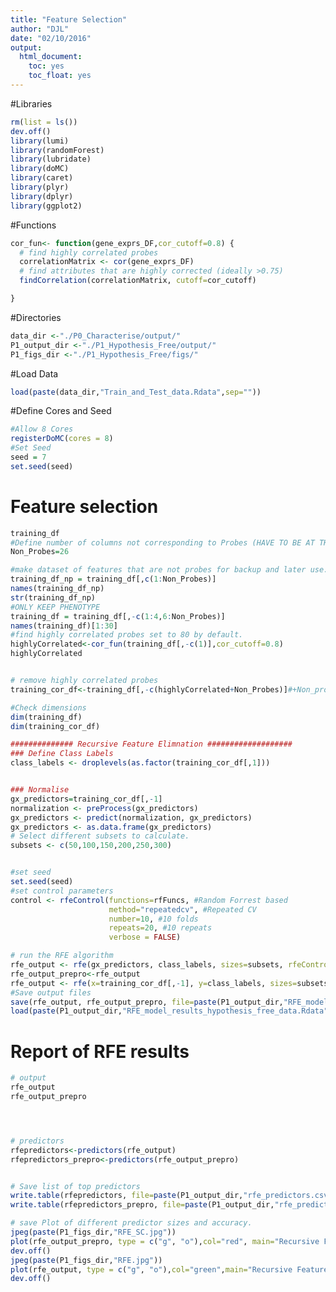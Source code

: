 ```yaml
---
title: "Feature Selection"
author: "DJL"
date: "02/10/2016"
output:
  html_document:
    toc: yes
    toc_float: yes
---
```


#Libraries
```r
rm(list = ls())
dev.off()
library(lumi)
library(randomForest)
library(lubridate)
library(doMC)
library(caret)
library(plyr)
library(dplyr)
library(ggplot2)

```
#Functions
```r

cor_fun<- function(gene_exprs_DF,cor_cutoff=0.8) {
  # find highly correlated probes
  correlationMatrix <- cor(gene_exprs_DF)
  # find attributes that are highly corrected (ideally >0.75)
  findCorrelation(correlationMatrix, cutoff=cor_cutoff)

}


```


#Directories
```r
data_dir <-"./P0_Characterise/output/"
P1_output_dir <-"./P1_Hypothesis_Free/output/"
P1_figs_dir <-"./P1_Hypothesis_Free/figs/"


```

#Load Data
```r
load(paste(data_dir,"Train_and_Test_data.Rdata",sep=""))


```

#Define Cores and Seed
```r

#Allow 8 Cores
registerDoMC(cores = 8) 
#Set Seed
seed = 7
set.seed(seed)

```


# Feature selection
```r

training_df
#Define number of columns not corresponding to Probes (HAVE TO BE AT THE START of data)
Non_Probes=26 

#make dataset of features that are not probes for backup and later use.
training_df_np = training_df[,c(1:Non_Probes)]
names(training_df_np)
str(training_df_np)
#ONLY KEEP PHENOTYPE
training_df = training_df[,-c(1:4,6:Non_Probes)]
names(training_df)[1:30]
#find highly correlated probes set to 80 by default.
highlyCorrelated<-cor_fun(training_df[,-c(1)],cor_cutoff=0.8)
highlyCorrelated


# remove highly correlated probes
training_cor_df<-training_df[,-c(highlyCorrelated+Non_Probes)]#+Non_probes adds X to each index from highly correlated. Important. 

#Check dimensions
dim(training_df)
dim(training_cor_df)

############## Recursive Feature Elimnation ###################
### Define Class Labels
class_labels <- droplevels(as.factor(training_cor_df[,1]))


### Normalise
gx_predictors=training_cor_df[,-1]
normalization <- preProcess(gx_predictors)
gx_predictors <- predict(normalization, gx_predictors)
gx_predictors <- as.data.frame(gx_predictors)
# Select different subsets to calculate. 
subsets <- c(50,100,150,200,250,300)


#set seed
set.seed(seed)
#set control parameters 
control <- rfeControl(functions=rfFuncs, #Random Forrest based
                      method="repeatedcv", #Repeated CV
                      number=10, #10 folds
                      repeats=20, #10 repeats
                      verbose = FALSE)

# run the RFE algorithm
rfe_output <- rfe(gx_predictors, class_labels, sizes=subsets, rfeControl=control)
rfe_output_prepro<-rfe_output
rfe_output <- rfe(x=training_cor_df[,-1], y=class_labels, sizes=subsets, rfeControl=control)
#Save output files
save(rfe_output, rfe_output_prepro, file=paste(P1_output_dir,"RFE_model_results_hypothesis_free_data.Rdata",sep=""), compress = T)
load(paste(P1_output_dir,"RFE_model_results_hypothesis_free_data.Rdata",sep=""))

```


# Report of RFE results
```r

# output
rfe_output
rfe_output_prepro




# predictors
rfepredictors<-predictors(rfe_output)
rfepredictors_prepro<-predictors(rfe_output_prepro)


# Save list of top predictors
write.table(rfepredictors, file=paste(P1_output_dir,"rfe_predictors.csv",sep=""),row.names=F,quote=FALSE,sep = ",")
write.table(rfepredictors_prepro, file=paste(P1_output_dir,"rfe_predictors_prepro.csv",sep=""),row.names=F,quote=FALSE,sep = ",")

# save Plot of different predictor sizes and accuracy.
jpeg(paste(P1_figs_dir,"RFE_SC.jpg"))
plot(rfe_output_prepro, type = c("g", "o"),col="red", main="Recursive Feature Elimination (Scaled / Centered)")
dev.off()
jpeg(paste(P1_figs_dir,"RFE.jpg"))
plot(rfe_output, type = c("g", "o"),col="green",main="Recursive Feature Elimination")
dev.off()
```



